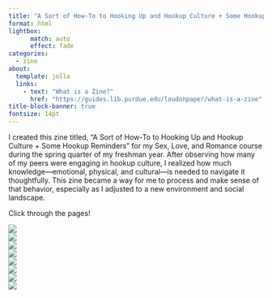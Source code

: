 ```yaml
---
title: "A Sort of How-To to Hooking Up and Hookup Culture + Some Hookup Reminders"
format: html
lightbox:
      match: auto
      effect: fade
categories:
  - zine
about:
  template: jolla
  links:
    - text: "What is a Zine?"
      href: "https://guides.lib.purdue.edu/loudonpaper/what-is-a-zine"
title-block-banner: true
fontsize: 14pt
---
```


I created this zine titled, "A Sort of How-To to Hooking Up and Hookup Culture + Some Hookup Reminders" for my Sex, Love, and Romance course during the spring quarter of my freshman year. After observing how many of my peers were engaging in hookup culture, I realized how much knowledge—emotional, physical, and cultural—is needed to navigate it thoughtfully. This zine became a way for me to process and make sense of that behavior, especially as I adjusted to a new environment and social landscape.

Click through the pages!


![](media/Hookup_.jpg){.lightbox style="display: block; margin: auto;" group="sex"}
![](media/Hookup_ 2.jpg){.lightbox style="display: block; margin: auto;" group="sex"}
![](media/Hookup_ 3.jpg){.lightbox style="display: block; margin: auto;" group="sex"}
![](media/Hookup_ 4.jpg){.lightbox style="display: block; margin: auto;" group="sex"}
![](media/Hookup_ 5.jpg){.lightbox style="display: block; margin: auto;" group="sex"}
![](media/Hookup_ 6.jpg){.lightbox style="display: block; margin: auto;" group="sex"}
![](media/Hookup_ 7.jpg){.lightbox style="display: block; margin: auto;" group="sex"}
![](media/Hookup_ 8.jpg){.lightbox style="display: block; margin: auto;" group="sex"}
